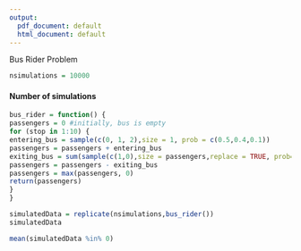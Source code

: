 ---
output:
  pdf_document: default
  html_document: default
---
Bus Rider Problem

```{r}
nsimulations = 10000
```

#### Number of simulations
```{r}
bus_rider = function() {
passengers = 0 #initially, bus is empty
for (stop in 1:10) {
entering_bus = sample(c(0, 1, 2),size = 1, prob = c(0.5,0.4,0.1))
passengers = passengers + entering_bus
exiting_bus = sum(sample(c(1,0),size = passengers,replace = TRUE, prob=c(0.2,0.8)))
passengers = passengers - exiting_bus
passengers = max(passengers, 0)
return(passengers)
}
}
```

```{r}
simulatedData = replicate(nsimulations,bus_rider())
simulatedData
```

```{r}
mean(simulatedData %in% 0)

```


